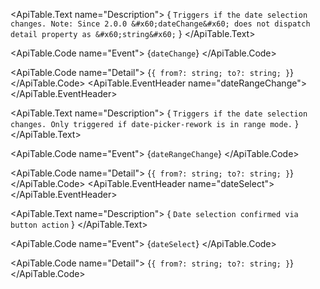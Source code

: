 <ApiTable id="event-dateChange">
  <ApiTable.EventHeader name="dateChange">
  </ApiTable.EventHeader>

  <ApiTable.Text name="Description">
    { `Triggers if the date selection changes.
Note: Since 2.0.0 &#x60;dateChange&#x60; does not dispatch detail property as &#x60;string&#x60;` }
  </ApiTable.Text>

  <ApiTable.Code name="Event">
    {`dateChange`}
  </ApiTable.Code>

  <ApiTable.Code name="Detail">
    {`{ from?: string; to?: string; }`}
  </ApiTable.Code>
</ApiTable>
<ApiTable id="event-dateRangeChange">
  <ApiTable.EventHeader name="dateRangeChange">
  </ApiTable.EventHeader>

  <ApiTable.Text name="Description">
    { `Triggers if the date selection changes.
Only triggered if date-picker-rework is in range mode.` }
  </ApiTable.Text>

  <ApiTable.Code name="Event">
    {`dateRangeChange`}
  </ApiTable.Code>

  <ApiTable.Code name="Detail">
    {`{ from?: string; to?: string; }`}
  </ApiTable.Code>
</ApiTable>
<ApiTable id="event-dateSelect">
  <ApiTable.EventHeader name="dateSelect">
  </ApiTable.EventHeader>

  <ApiTable.Text name="Description">
    { `Date selection confirmed via button action` }
  </ApiTable.Text>

  <ApiTable.Code name="Event">
    {`dateSelect`}
  </ApiTable.Code>

  <ApiTable.Code name="Detail">
    {`{ from?: string; to?: string; }`}
  </ApiTable.Code>
</ApiTable>

